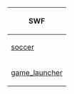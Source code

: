 {{CPW|Shootouts|Chute a Gol}}

<center>
{|class="wikitable" border="1"
!SWF
|-
|[[Media:GamesSoccerSoccer.swf|soccer]]
|-
|[[Media:ClientGame_launcher 2.swf|game_launcher]]
|}
</center>